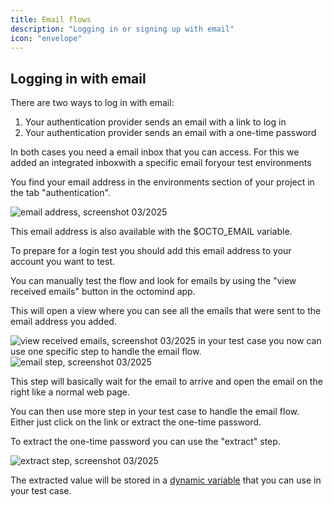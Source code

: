 ```yaml
---
title: Email flows
description: "Logging in or signing up with email"
icon: "envelope"
---
```


## Logging in with email

There are two ways to log in with email:

1. Your authentication provider sends an email with a link to log in
2. Your authentication provider sends an email with a one-time password

In both cases you need a email inbox that you can access. For this we added an integrated inboxwith a specific email foryour test environments

You find your email address in the environments section of your project in the tab "authentication".

<Frame caption="screenshot 03/2025 octomind environment, email address">
  <img
    src="/images/advanced/email-address.png"
    alt="email address, screenshot 03/2025"
  />
</Frame>

This email address is also available with the $OCTO_EMAIL variable.

To prepare for a login test you should add this email address to your account you want to test.

You can manually test the flow and look for emails by using the "view received emails" button in the octomind app.

This will open a view where you can see all the emails that were sent to the email address you added.

<Frame caption="screenshot 03/2025 octomind view received emails">
  <img
    src="/images/advanced/view-received-emails.png"
    alt="view received emails, screenshot 03/2025"
  />
</Frame>
in your test case you now can use one specific step to handle the email flow.

<Frame caption="screenshot 03/2025 octomind email step">
  <img
    src="/images/advanced/email-step.png"
    alt="email step, screenshot 03/2025"
  />
</Frame>

This step will basically wait for the email to arrive and open the email on the right like a normal web page.

You can then use more step in your test case to handle the email flow. Either just click on the link or extract the one-time password.

To extract the one-time password you can use the "extract" step.

<Frame caption="screenshot 03/2025 octomind extract step">
  <img
    src="/images/advanced/extract-step2.png"
    alt="extract step, screenshot 03/2025"
  />
</Frame>

The extracted value will be stored in a [dynamic variable](/advanced/variables#dynamic-variables) that you can use in your test case.
